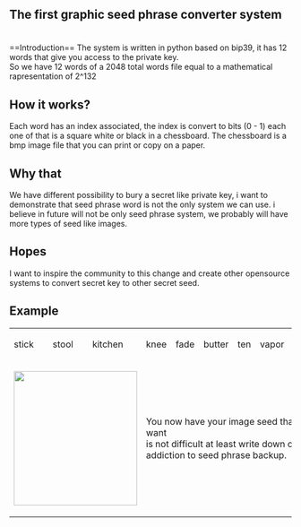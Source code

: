 
<h2>The first graphic seed phrase converter system</h2><br>
==Introduction==
The system is written in python based on bip39, it has 12 words that give you access to the private key.<br>
So we have 12 words of a 2048 total words file equal to a mathematical rapresentation of 2^132<br>

==How it works?==
Each word has an index associated, the index is convert to bits (0 - 1) each one of that is a square white or black in a chessboard.
The chessboard is a bmp image file that you can print or copy on a paper.

==Why that==
We have different possibility to bury a secret like private key, i want to demonstrate that seed phrase word is not the only system we can use.
i believe in future will not be only seed phrase system, we probably will have more types of seed like images.

==Hopes==
I want to inspire the community to this change and create other opensource systems to convert secret key to other secret seed.

==Example==
<table>
<tr>
<td>stick</td><td>stool</td><td>kitchen</td><td>knee</td><td>fade</td>
<td>butter</td><td>ten</td><td>vapor</td><td>various</td><td>once</td><td>mesh</td><td>menu </td>
</tr>

<tr>
<td colspan="3"><img src="./immagine.bmp" style="width:220px;height:240px;" /></td>
<td colspan="9">You now have your image seed that can be stored where you want<br> 
is not difficult at least write down on a paper and use that in addiction to seed phrase backup.
</td>
</tr>
</table>

